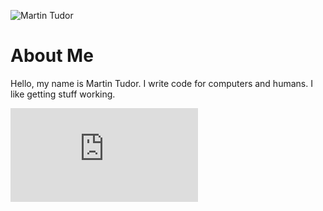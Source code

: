
<MyHead title="About | martintudor.com" />

![Martin Tudor](https://res.cloudinary.com/dibbxe0wt/image/upload/w_200/martintudordotcom/martintudor_rxxn5n.jpg)

# **About Me**

Hello, my name is Martin Tudor. I write code for computers and humans. I like getting stuff working.

<div className="resp-container">
  <iframe
    className="resp-iframe"
    src="https://www.youtube.com/embed/0VkrUG3OrPc"
    title="YouTube video player"
    frameborder="0"
    allow="accelerometer; autoplay; clipboard-write; encrypted-media; gyroscope; picture-in-picture"
    allowfullscreen
  ></iframe>
</div>

<style jsx>{`
  img[alt='Martin Tudor'] {
    width: 25%;
    height: auto;
  }
  .resp-container {
    position: relative;
    overflow: hidden;
    padding-top: 56.25%;
  }
  .resp-iframe {
    position: absolute;
    top: 0;
    left: 0;
    width: 100%;
    height: 100%;
    border: 0;
  }
`}</style>
